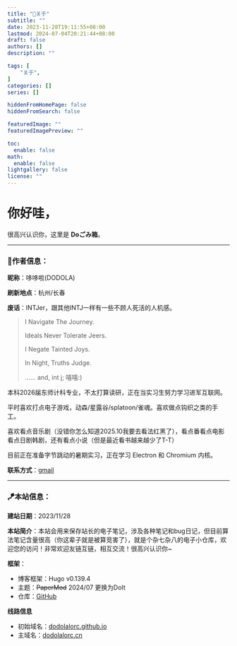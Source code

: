 ```yaml
---
title: "🍅关于"
subtitle: ""
date: 2023-11-28T19:11:55+08:00
lastmod: 2024-07-04T20:21:44+08:00
draft: false
authors: []
description: ""

tags: [
    "关于",
]
categories: []
series: []

hiddenFromHomePage: false
hiddenFromSearch: false

featuredImage: ""
featuredImagePreview: ""

toc:
  enable: false
math:
  enable: false
lightgallery: false
license: ""
---
```



# 你好哇，

很高兴认识你，这里是 **Doごみ箱**。

---

### 🎐作者信息：

**昵称**：哆哆啦(DODOLA)

**刷新地点**：杭州/长春

**废话**：INTJer，跟其他INTJ一样有一些不顾人死活的人机感。

> I Navigate The Journey.
>
> Ideals Never Tolerate Jeers.
>
> I Negate Tainted Joys.
>
> In Night, Truths Judge.
>
> ...... and, int j; 嘻嘻:)

本科2026届东师计科专业，不太打算读研，正在当实习生努力学习进军互联网。

平时喜欢打点电子游戏，动森/星露谷/splatoon/雀魂。喜欢做点钩织之类的手工。

喜欢看点音乐剧（没错你怎么知道2025.10我要去看法红黑了），看点番看点电影看点日剧韩剧，还有看点小说（但是最近看书越来越少了T-T）

目前正在准备字节跳动的暑期实习，正在学习 Electron 和 Chromium 内核。

**联系方式**：[gmail](mailto:chenflora124@gmail.com)

---

### 🪁本站信息：

**建站日期**：2023/11/28

**本站简介**：本站会用来保存站长的电子笔记，涉及各种笔记和bug日记，但目前算法笔记含量很高（你这辈子就是被算竞害了），就是个杂七杂八的电子小仓库，欢迎您的访问！非常欢迎友链互链，相互交流！很高兴认识你~

**框架**：

* 博客框架：Hugo v0.139.4
* 主题：~~PaperMod~~  2024/07 更换为DoIt
* 仓库：[GitHub](https://github.com/dodolalorc/dodolalorc.github.io.git)

**线路信息**

* 初始域名：[dodolalorc.github.io](https://dodolalorc.github.io/)
* 主域名：[dodolalorc.cn](https://dodolalorc.cn/)



